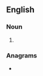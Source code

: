 {{also|yotta-metres}}
==English==

===Noun===
{{head|en|noun form}}

# {{plural of|yottametre|lang=en}}

===Anagrams===
* {{anagrams|en|a=aeemorsttty|yottameters}}